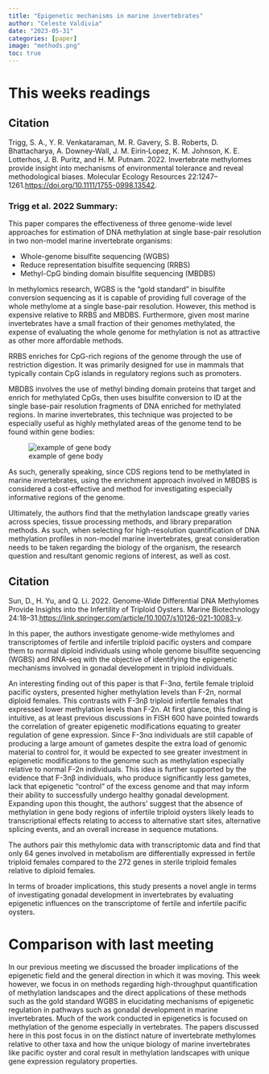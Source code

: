 ```yaml
---
title: "Epigenetic mechanisms in marine invertebrates"
author: "Celeste Valdivia"
date: "2023-05-31"
categories: [paper]
image: "methods.png"
toc: true
---
```


# This weeks readings

::: callout-note
## Citation

Trigg, S. A., Y. R. Venkataraman, M. R. Gavery, S. B. Roberts, D. Bhattacharya, A. Downey‐Wall, J. M. Eirin‐Lopez, K. M. Johnson, K. E. Lotterhos, J. B. Puritz, and H. M. Putnam. 2022. Invertebrate methylomes provide insight into mechanisms of environmental tolerance and reveal methodological biases. Molecular Ecology Resources 22:1247--1261.<https://doi.org/10.1111/1755-0998.13542>.
:::

### Trigg et al. 2022 Summary:

This paper compares the effectiveness of three genome-wide level approaches for estimation of DNA methylation at single base-pair resolution in two non-model marine invertebrate organisms:

-   Whole-genome bisulfite sequencing (WGBS)
-   Reduce representation bisulfite sequencing (RRBS)
-   Methyl-CpG binding domain bisulfite sequencing (MBDBS)

In methylomics research, WGBS is the "gold standard" in bisulfite conversion sequencing as it is capable of providing full coverage of the whole methylome at a single base-pair resolution. However, this method is expensive relative to RRBS and MBDBS. Furthermore, given most marine invertebrates have a small fraction of their genomes methylated, the expense of evaluating the whole genome for methylation is not as attractive as other more affordable methods.

RRBS enriches for CpG-rich regions of the genome through the use of restriction digestion. It was primarily designed for use in mammals that typically contain CpG islands in regulatory regions such as promoters.

MBDBS involves the use of methyl binding domain proteins that target and enrich for methylated CpGs, then uses bisulfite conversion to ID at the single base-pair resolution fragments of DNA enriched for methylated regions. In marine invertebrates, this technique was projected to be especially useful as highly methylated areas of the genome tend to be found within gene bodies:

![example of gene body](https://github.com/sr320/tumbling-oysters/blob/main/posts/cvaldi-week10/gene_body.jpeg?raw=true)

As such, generally speaking, since CDS regions tend to be methylated in marine invertebrates, using the enrichment approach involved in MBDBS is considered a cost-effective and method for investigating especially informative regions of the genome.

Ultimately, the authors find that the methylation landscape greatly varies across species, tissue processing methods, and library preparation methods. As such, when selecting for high-resolution quantification of DNA methylation profiles in non-model marine invertebrates, great consideration needs to be taken regarding the biology of the organism, the research question and resultant genomic regions of interest, as well as cost.

::: callout-note
## Citation

Sun, D., H. Yu, and Q. Li. 2022. Genome-Wide Differential DNA Methylomes Provide Insights into the Infertility of Triploid Oysters. Marine Biotechnology 24:18--31.<https://link.springer.com/article/10.1007/s10126-021-10083-y>.
:::

In this paper, the authors investigate genome-wide methylomes and transcriptomes of fertile and infertile triploid pacific oysters and compare them to normal diploid individuals using whole genome bisulfite sequencing (WGBS) and RNA-seq with the objective of identifying the epigenetic mechanisms involved in gonadal development in triploid individuals.

An interesting finding out of this paper is that F-3nα, fertile female triploid pacific oysters, presented higher methylation levels than F-2n, normal diploid females. This contrasts with F-3nβ triploid infertile females that expressed lower methylation levels than F-2n. At first glance, this finding is intuitive, as at least previous discussions in FISH 600 have pointed towards the correlation of greater epigenetic modifications equating to greater regulation of gene expression. Since F-3nα individuals are still capable of producing a large amount of gametes despite the extra load of genomic material to control for, it would be expected to see greater investment in epigenetic modifications to the genome such as methylation especially relative to normal F-2n individuals. This idea is further supported by the evidence that F-3nβ individuals, who produce significantly less gametes, lack that epigenetic "control" of the excess genome and that may inform their ability to successfully undergo healthy gonadal development. Expanding upon this thought, the authors' suggest that the absence of methylation in gene body regions of infertile triploid oysters likely leads to transcriptional effects relating to access to alternative start sites, alternative splicing events, and an overall increase in sequence mutations.

The authors pair this methylomic data with transcriptomic data and find that only 64 genes involved in metabolism are differentially expressed in fertile triploid females compared to the 272 genes in sterile triploid females relative to diploid females.

In terms of broader implications, this study presents a novel angle in terms of investigating gonadal development in invertebrates by evaluating epigenetic influences on the transcriptome of fertile and infertile pacific oysters.

# Comparison with last meeting

In our previous meeting we discussed the broader implications of the epigenetic field and the general direction in which it was moving. This week however, we focus in on methods regarding high-throughput quantification of methylation landscapes and the direct applications of these methods such as the gold standard WGBS in elucidating mechanisms of epigenetic regulation in pathways such as gonadal development in marine invertebrates. Much of the work conducted in epigenetics is focused on methylation of the genome especially in vertebrates. The papers discussed here in this post focus in on the distinct nature of invertebrate methylomes relative to other taxa and how the unique biology of marine invertebrates like pacific oyster and coral result in methylation landscapes with unique gene expression regulatory properties.
